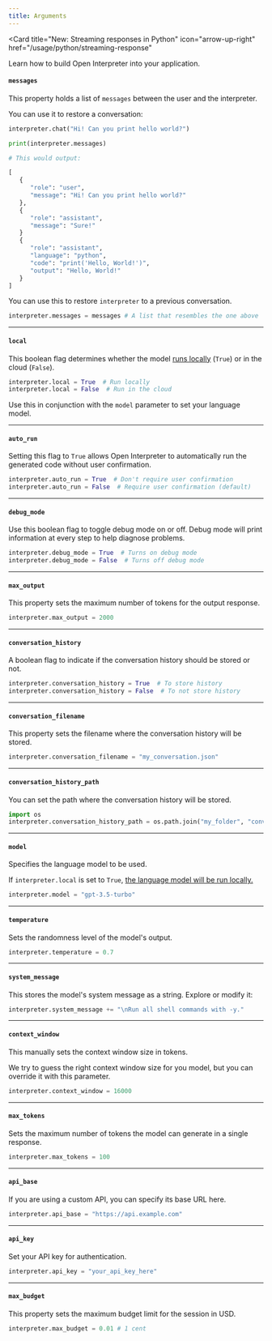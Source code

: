 ```yaml
---
title: Arguments
---
```


<Card
  title="New: Streaming responses in Python"
  icon="arrow-up-right"
  href="/usage/python/streaming-response"
>
  Learn how to build Open Interpreter into your application.
</Card>

#### `messages`

This property holds a list of `messages` between the user and the interpreter. 

You can use it to restore a conversation:

```python
interpreter.chat("Hi! Can you print hello world?")

print(interpreter.messages)

# This would output:

[
   {
      "role": "user",
      "message": "Hi! Can you print hello world?"
   },
   {
      "role": "assistant",
      "message": "Sure!"
   }
   {
      "role": "assistant",
      "language": "python",
      "code": "print('Hello, World!')",
      "output": "Hello, World!"
   }
]
```

You can use this to restore `interpreter` to a previous conversation.

```python
interpreter.messages = messages # A list that resembles the one above
```

---

#### `local`

This boolean flag determines whether the model [runs locally](/language-model-setup/local-models/overview) (`True`) or in the cloud (`False`). 

```python
interpreter.local = True  # Run locally
interpreter.local = False  # Run in the cloud
```

Use this in conjunction with the `model` parameter to set your language model.

---

#### `auto_run`

Setting this flag to `True` allows Open Interpreter to automatically run the generated code without user confirmation.

```python
interpreter.auto_run = True  # Don't require user confirmation
interpreter.auto_run = False  # Require user confirmation (default)
```

---

#### `debug_mode`

Use this boolean flag to toggle debug mode on or off. Debug mode will print information at every step to help diagnose problems.

```python
interpreter.debug_mode = True  # Turns on debug mode
interpreter.debug_mode = False  # Turns off debug mode
```

---

#### `max_output`

This property sets the maximum number of tokens for the output response.

```python
interpreter.max_output = 2000
```

---

#### `conversation_history`

A boolean flag to indicate if the conversation history should be stored or not.

```python
interpreter.conversation_history = True  # To store history
interpreter.conversation_history = False  # To not store history
```

---

#### `conversation_filename`

This property sets the filename where the conversation history will be stored.

```python
interpreter.conversation_filename = "my_conversation.json"
```

---

#### `conversation_history_path`

You can set the path where the conversation history will be stored.

```python
import os
interpreter.conversation_history_path = os.path.join("my_folder", "conversations")
```

---

#### `model`

Specifies the language model to be used.

If `interpreter.local` is set to `True`, [the language model will be run locally.](/language-model-setup/local-models/overview)

```python
interpreter.model = "gpt-3.5-turbo"
```

---

#### `temperature`

Sets the randomness level of the model's output.

```python
interpreter.temperature = 0.7
```

---

#### `system_message`

This stores the model's system message as a string. Explore or modify it:

```python
interpreter.system_message += "\nRun all shell commands with -y."
```

---

#### `context_window`

This manually sets the context window size in tokens.

We try to guess the right context window size for you model, but you can override it with this parameter.

```python
interpreter.context_window = 16000
```

---

#### `max_tokens`

Sets the maximum number of tokens the model can generate in a single response.

```python
interpreter.max_tokens = 100
```

---

#### `api_base`

If you are using a custom API, you can specify its base URL here.

```python
interpreter.api_base = "https://api.example.com"
```

---

#### `api_key`

Set your API key for authentication.

```python
interpreter.api_key = "your_api_key_here"
```

---

#### `max_budget`

This property sets the maximum budget limit for the session in USD.

```python
interpreter.max_budget = 0.01 # 1 cent
```